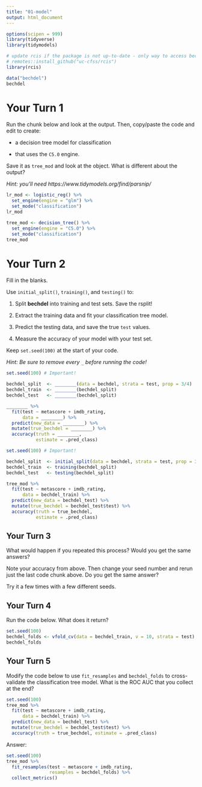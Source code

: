 ```yaml
---
title: "01-model"
output: html_document
---
```


```r
options(scipen = 999)
library(tidyverse)
library(tidymodels)

# update rcis if the package is not up-to-date - only way to access bechdel
# remotes::install_github("uc-cfss/rcis")
library(rcis)

data("bechdel")
bechdel
```

# Your Turn 1

Run the chunk below and look at the output. Then, copy/paste the code and edit to create:

+ a decision tree model for classification 

+ that uses the `C5.0` engine. 

Save it as `tree_mod` and look at the object. What is different about the output?

*Hint: you'll need https://www.tidymodels.org/find/parsnip/*

```r
lr_mod <- logistic_reg() %>% 
  set_engine(engine = "glm") %>% 
  set_mode("classification")
lr_mod
```

```r
tree_mod <- decision_tree() %>% 
  set_engine(engine = "C5.0") %>% 
  set_mode("classification")
tree_mod 
```

# Your Turn 2

Fill in the blanks. 

Use `initial_split()`, `training()`, and `testing()` to:

1. Split **bechdel** into training and test sets. Save the rsplit!

2. Extract the training data and fit your classification tree model.

3. Predict the testing data, and save the true `test` values.

4. Measure the accuracy of your model with your test set.  

Keep `set.seed(100)` at the start of your code.

*Hint: Be sure to remove every `_` before running the code!*

```r
set.seed(100) # Important!

bechdel_split  <- ________(data = bechdel, strata = test, prop = 3/4)
bechdel_train  <- ________(bechdel_split)
bechdel_test   <- ________(bechdel_split)

________ %>% 
  fit(test ~ metascore + imdb_rating, 
      data = ________) %>% 
  predict(new_data = ________) %>% 
  mutate(true_bechdel = ________) %>% 
  accuracy(truth = ________, 
           estimate = .pred_class)
```

```r
set.seed(100) # Important!

bechdel_split  <- initial_split(data = bechdel, strata = test, prop = 3/4)
bechdel_train  <- training(bechdel_split)
bechdel_test   <- testing(bechdel_split)

tree_mod %>% 
  fit(test ~ metascore + imdb_rating, 
      data = bechdel_train) %>% 
  predict(new_data = bechdel_test) %>% 
  mutate(true_bechdel = bechdel_test$test) %>% 
  accuracy(truth = true_bechdel, 
           estimate = .pred_class)
```

## Your Turn 3

What would happen if you repeated this process? Would you get the same answers?

Note your accuracy from above. Then change your seed number and rerun just the last code chunk above. Do you get the same answer? 

Try it a few times with a few different seeds.

## Your Turn 4

Run the code below. What does it return?

```r
set.seed(100)
bechdel_folds <- vfold_cv(data = bechdel_train, v = 10, strata = test)
bechdel_folds
```


## Your Turn 5

Modify the code below to use `fit_resamples` and `bechdel_folds` to cross-validate the classification tree model. What is the ROC AUC that you collect at the end?

```r
set.seed(100)
tree_mod %>% 
  fit(test ~ metascore + imdb_rating, 
      data = bechdel_train) %>% 
  predict(new_data = bechdel_test) %>% 
  mutate(true_bechdel = bechdel_test$test) %>% 
  accuracy(truth = true_bechdel, estimate = .pred_class)
```

Answer:

```r
set.seed(100)
tree_mod %>% 
  fit_resamples(test ~ metascore + imdb_rating, 
                resamples = bechdel_folds) %>% 
  collect_metrics()
```
